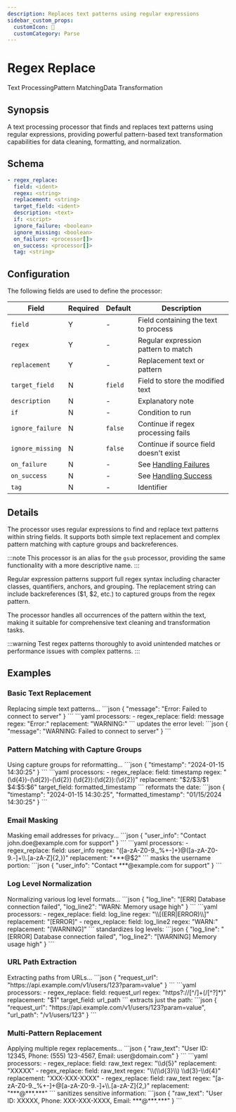 ```yaml
---
description: Replaces text patterns using regular expressions
sidebar_custom_props: 
  customIcon: 🔄
  customCategory: Parse
---
```


# Regex Replace

<span className="theme-doc-version-badge badge badge--primary">Text Processing</span><span className="theme-doc-version-badge badge badge--secondary">Pattern Matching</span><span className="theme-doc-version-badge badge badge--secondary">Data Transformation</span>

## Synopsis

A text processing processor that finds and replaces text patterns using regular expressions, providing powerful pattern-based text transformation capabilities for data cleaning, formatting, and normalization.

## Schema

```yaml {1-4}
- regex_replace:
  field: <ident>
  regex: <string>
  replacement: <string>
  target_field: <ident>
  description: <text>
  if: <script>
  ignore_failure: <boolean>
  ignore_missing: <boolean>
  on_failure: <processor[]>
  on_success: <processor[]>
  tag: <string>
```

## Configuration

The following fields are used to define the processor:

|Field|Required|Default|Description|
|---|---|---|---|
|`field`|Y|-|Field containing the text to process|
|`regex`|Y|-|Regular expression pattern to match|
|`replacement`|Y|-|Replacement text or pattern|
|`target_field`|N|`field`|Field to store the modified text|
|`description`|N|-|Explanatory note|
|`if`|N|-|Condition to run|
|`ignore_failure`|N|`false`|Continue if regex processing fails|
|`ignore_missing`|N|`false`|Continue if source field doesn't exist|
|`on_failure`|N|-|See [Handling Failures](../handling-failures.mdx)|
|`on_success`|N|-|See [Handling Success](../handling-success.mdx)|
|`tag`|N|-|Identifier|

## Details

The processor uses regular expressions to find and replace text patterns within string fields. It supports both simple text replacement and complex pattern matching with capture groups and backreferences.

:::note
This processor is an alias for the `gsub` processor, providing the same functionality with a more descriptive name.
:::

Regular expression patterns support full regex syntax including character classes, quantifiers, anchors, and grouping. The replacement string can include backreferences ($1, $2, etc.) to captured groups from the regex pattern.

The processor handles all occurrences of the pattern within the text, making it suitable for comprehensive text cleaning and transformation tasks.

:::warning
Test regex patterns thoroughly to avoid unintended matches or performance issues with complex patterns.
:::

## Examples

### Basic Text Replacement

<ExampleGrid>
  <CommentCol>
    Replacing simple text patterns...
  </CommentCol>
  <CodeCol>
    ```json
    {
      "message": "Error: Failed to connect to server"
    }
    ```
    ```yaml
    processors:
      - regex_replace:
        field: message
        regex: "Error:"
        replacement: "WARNING:"
    ```
  </CodeCol>
  <CommentCol>
    updates the error level:
  </CommentCol>
  <CodeCol>
    ```json
    {
      "message": "WARNING: Failed to connect to server"
    }
    ```
  </CodeCol>
</ExampleGrid>

### Pattern Matching with Capture Groups

<ExampleGrid>
  <CommentCol>
    Using capture groups for reformatting...
  </CommentCol>
  <CodeCol>
    ```json
    {
      "timestamp": "2024-01-15 14:30:25"
    }
    ```
    ```yaml
    processors:
      - regex_replace:
        field: timestamp
        regex: "(\d{4})-(\d{2})-(\d{2}) (\d{2}):(\d{2}):(\d{2})"
        replacement: "$2/$3/$1 $4:$5:$6"
        target_field: formatted_timestamp
    ```
  </CodeCol>
  <CommentCol>
    reformats the date:
  </CommentCol>
  <CodeCol>
    ```json
    {
      "timestamp": "2024-01-15 14:30:25",
      "formatted_timestamp": "01/15/2024 14:30:25"
    }
    ```
  </CodeCol>
</ExampleGrid>

### Email Masking

<ExampleGrid>
  <CommentCol>
    Masking email addresses for privacy...
  </CommentCol>
  <CodeCol>
    ```json
    {
      "user_info": "Contact john.doe@example.com for support"
    }
    ```
    ```yaml
    processors:
      - regex_replace:
        field: user_info
        regex: "([a-zA-Z0-9._%+-]+)@([a-zA-Z0-9.-]+\\.[a-zA-Z]{2,})"
        replacement: "***@$2"
    ```
  </CodeCol>
  <CommentCol>
    masks the username portion:
  </CommentCol>
  <CodeCol>
    ```json
    {
      "user_info": "Contact ***@example.com for support"
    }
    ```
  </CodeCol>
</ExampleGrid>

### Log Level Normalization

<ExampleGrid>
  <CommentCol>
    Normalizing various log level formats...
  </CommentCol>
  <CodeCol>
    ```json
    {
      "log_line": "[ERR] Database connection failed",
      "log_line2": "WARN: Memory usage high"
    }
    ```
    ```yaml
    processors:
      - regex_replace:
        field: log_line
        regex: "\\[(ERR|ERROR)\\]"
        replacement: "[ERROR]"
      - regex_replace:
        field: log_line2
        regex: "WARN:"
        replacement: "[WARNING]"
    ```
  </CodeCol>
  <CommentCol>
    standardizes log levels:
  </CommentCol>
  <CodeCol>
    ```json
    {
      "log_line": "[ERROR] Database connection failed",
      "log_line2": "[WARNING] Memory usage high"
    }
    ```
  </CodeCol>
</ExampleGrid>

### URL Path Extraction

<ExampleGrid>
  <CommentCol>
    Extracting paths from URLs...
  </CommentCol>
  <CodeCol>
    ```json
    {
      "request_url": "https://api.example.com/v1/users/123?param=value"
    }
    ```
    ```yaml
    processors:
      - regex_replace:
        field: request_url
        regex: "https?://[^/]+(/[^?]*)"
        replacement: "$1"
        target_field: url_path
    ```
  </CodeCol>
  <CommentCol>
    extracts just the path:
  </CommentCol>
  <CodeCol>
    ```json
    {
      "request_url": "https://api.example.com/v1/users/123?param=value",
      "url_path": "/v1/users/123"
    }
    ```
  </CodeCol>
</ExampleGrid>

### Multi-Pattern Replacement

<ExampleGrid>
  <CommentCol>
    Applying multiple regex replacements...
  </CommentCol>
  <CodeCol>
    ```json
    {
      "raw_text": "User ID: 12345, Phone: (555) 123-4567, Email: user@domain.com"
    }
    ```
    ```yaml
    processors:
      - regex_replace:
        field: raw_text
        regex: "\\d{5}"
        replacement: "XXXXX"
      - regex_replace:
        field: raw_text
        regex: "\\(\\d{3}\\) \\d{3}-\\d{4}"
        replacement: "XXX-XXX-XXXX"
      - regex_replace:
        field: raw_text
        regex: "[a-zA-Z0-9._%+-]+@[a-zA-Z0-9.-]+\\.[a-zA-Z]{2,}"
        replacement: "***@***.***"
    ```
  </CodeCol>
  <CommentCol>
    sanitizes sensitive information:
  </CommentCol>
  <CodeCol>
    ```json
    {
      "raw_text": "User ID: XXXXX, Phone: XXX-XXX-XXXX, Email: ***@***.***"
    }
    ```
  </CodeCol>
</ExampleGrid>
